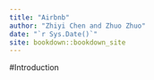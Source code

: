 ```yaml
---
title: "Airbnb"
author: "Zhiyi Chen and Zhuo Zhuo"
date: "`r Sys.Date()`"
site: bookdown::bookdown_site
---
```


#Introduction
